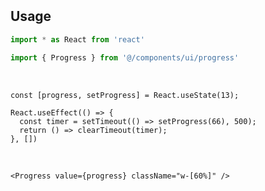 ```tsx file=<rootDir>/src/components/ui/progress.tsx title="components/ui/progress.tsx"
```

<br />

## Usage

```ts
import * as React from 'react'

import { Progress } from '@/components/ui/progress'
```

<br />

```tsx
const [progress, setProgress] = React.useState(13);

React.useEffect(() => {
  const timer = setTimeout(() => setProgress(66), 500);
  return () => clearTimeout(timer);
}, [])
```

<br />

```tsx
<Progress value={progress} className="w-[60%]" />
```